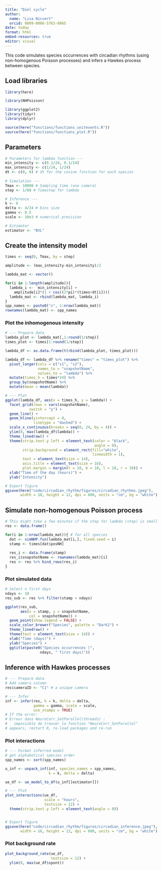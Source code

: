 ```yaml
---
title: "Diel cycle"
author: 
  name: "Lisa Nicvert"
  orcid: 0009-0006-5763-0865
date: today
format: html
embed-resources: true
editor: visual
---
```


This code simulates species occurrences with circadian rhythms (using non-homogenous Poisson processes) and infers a Hawkes process between species.

## Load libraries

```r
library(here)

library(NHPoisson)

library(ggplot2)
library(tidyr)
library(dplyr)

source(here("functions/functions_unitevents.R"))
source(here("functions/functions_plot.R"))
```

## Parameters

```r
# Parameters for lambda function ---
min_intensity <- c(0.1/24, 0.1/24)
max_intensity <- c(1/24, 1/24)
dt <- c(0, 0) # dt for the cosine finction for each species
  
# Simulation ---
Tmax <- 10000 # Sampling time (one camera)
step <- 1/60 # Timestep for lambda

# Inference ---
k <- 6
delta <- 4/24 # bins size
gamma <- 0.5
scale <- 10e3 # numerical precision 

# Estimator
estimator <- "BVL"
```

## Create the intensity model

```r
times <- seq(0, Tmax, by = step)

amplitude <- (max_intensity-min_intensity)/2

lambda_mat <- vector()

for(i in 1:length(amplitude)){
  lambda_i <-  min_intensity[i] + 
    amplitude[i]*(1 + cos((2*pi)*(times+dt[i])))
  lambda_mat <- rbind(lambda_mat, lambda_i)
}
spp_names <- paste0("s", 1:nrow(lambda_mat))
rownames(lambda_mat) <- spp_names
```

### Plot the inhomogenous intensity

```r
# --- Prepare data
lambda_plot <- lambda_mat[,1:round(1/step)]
times_plot <- times[1:round(1/step)]

lambda_df <- as.data.frame(t(rbind(lambda_plot, times_plot)))

lambda_df <- lambda_df %>% rename("times" = "times_plot") %>%
  pivot_longer(cols = c("s1", "s2"), 
               names_to = "snapshotName",
               values_to = "lambda") %>%
  mutate(times_h = times*24) %>%
  group_by(snapshotName) %>%
  mutate(mean = mean(lambda))

# --- Plot
ggplot(lambda_df, aes(x = times_h, y = lambda)) +
  facet_grid(rows = vars(snapshotName),
           switch = "y") +
  geom_line() +
  geom_hline(yintercept = 0,
             linetype = "dashed") +
  scale_x_continuous(breaks = seq(0, 24, by = 4)) +
  ylim(0, max(lambda_df$lambda)) +
  theme_linedraw() +
  theme(strip.text.y.left = element_text(color = "black", 
                                         angle = 0),
        strip.background = element_rect(fill="white",
                                        linewidth = 1),
        text = element_text(size = 14),
        axis.title = element_text(size = 16),
        plot.margin = margin(t = 10, b = 10, l = 10, r = 10)) +
  xlab("Time of the day (hours)") +
  ylab("Intensity")

# Export figure
ggsave(here("code/circadian_rhythm/figures/circadian_rhythms.jpeg"),
       width = 10, height = 12, dpi = 600, units = "cm", bg = "white")
```

## Simulate non-homogenous Poisson process

```r
# This might take a few minutes if the step for lambda (step) is small
res <- data.frame()

for(i in 1:nrow(lambda_mat)){ # for all species
  dat <- simNHP.fun(lambda_mat[i,], fixed.seed = i)
  stamp <- times[dat$posNH]
  
  res_i <- data.frame(stamp)
  res_i$snapshotName <- rownames(lambda_mat)[i]
  res <- res %>% bind_rows(res_i)
}
```

### Plot simulated data

```r
# Select n first days
ndays <- 10
res_sub <- res %>% filter(stamp < ndays)

ggplot(res_sub, 
       aes(x = stamp, y = snapshotName, 
           col = snapshotName)) +
  geom_point(show.legend = FALSE) +
  scale_color_brewer("Species", palette = "Dark2") +
  theme_linedraw() +
  theme(text = element_text(size = 14)) +
  xlab("Time (days)") +
  ylab("Species") +
  ggtitle(paste0("Species occurrences (",
                ndays, " first days)"))
```

## Inference with Hawkes processes

```r
# --- Prepare data
# Add camera column
res$cameraID <- "C1" # a unique camera

# --- Infer
inf <- infer(res, k = k, delta = delta,
             gamma = gamma, scale = scale,
             use_stamps = TRUE)
# If the error:
# Erreur dans NeuroCorr_SetParallel(threads) : 
#   impossible de trouver la fonction "NeuroCorr_SetParallel"
# appears, restart R, re-load packages and re-run
```

### Plot interactions

```r
# --- Format inferred model
# get alphabetical species order 
spp_names <- sort(spp_names)

u_inf <- unpack_inf(inf, species_names = spp_names, 
                    k = k, delta = delta)

ue_df <- ue_model_to_df(u_inf[[estimator]])

# --- Plot
plot_interactions(ue_df,
                  scale = "hours", 
                  textsize = 12) +
  theme(strip.text.y.left = element_text(angle = 0))


# Export figure
ggsave(here("code/circadian_rhythm/figures/circadian_inference.jpeg"),
       width = 16, height = 12, dpi = 600, units = "cm", bg = "white")

```

### Plot background rate

```r
plot_background_rate(ue_df,
                     textsize = 12) +
  ylim(0, max(ue_df$spont))
```
